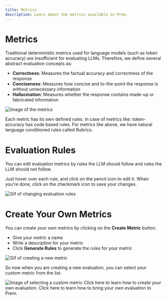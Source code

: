 ```yaml
---
title: Metrics
description: Learn about the metrics available in Prem.
---
```


# Metrics
Traditional deterministic metrics used for language models (such as token accuracy) are insufficient for evaluating LLMs. Therefore, we define several abstract evaluation concepts as:

- **Correctness**: Measures the factual accuracy and correctness of the response
- **Conciseness**: Measures how concise and to-the-point the response is without unnecessary information
- **Hallucination**: Measures whether the response contains made-up or fabricated information
<img src="https://static.premai.io/prem-saas-docs/evaluations/metrics/metrics.png" alt="Image of the metrics" />




 Each metric has its own defined rules. In case of metrics like: token-accuracy has code based rules. For metrics like above, we have natural language conditioned rules called Rubrics.


# Evaluation Rules

You can edit evaluation metrics by rules the LLM should follow and rules the LLM should not follow.

Just hover over each rule, and click on the pencil icon to edit it. When you're done, click on the checkmark icon to save your changes.

<img src="https://static.premai.io/prem-saas-docs/evaluations/metrics/change-rules.gif" alt="Gif of changing evaluation rules" />


# Create Your Own Metrics

You can create your own metrics by clicking on the **Create Metric** button. 
- Give your metric a name
- Write a description for your metric
- Click **Generate Rules** to generate the rules for your metric
<img src="https://static.premai.io/prem-saas-docs/evaluations/metrics/create-metric.gif" alt="Gif of creating a new metric" />

So now when you are creating a new evaluation, you can select your custom metric from the list.

<img src="https://static.premai.io/prem-saas-docs/evaluations/metrics/choose-custom-metric.gif" alt="Image of selecting a custom metric" />

<CardGroup cols={2}>
<Card title="Get Started with Evaluations" icon="chart-simple" href="/evaluations/get-started">
    Click here to learn how to create your own evaluation.
</Card>

<Card title="Bring Your Own Evaluation" icon="chart-simple" href="/evaluations/bring-your-own-eval">
    Click here to learn how to bring your own evaluation to Prem.
</Card>
</CardGroup>

